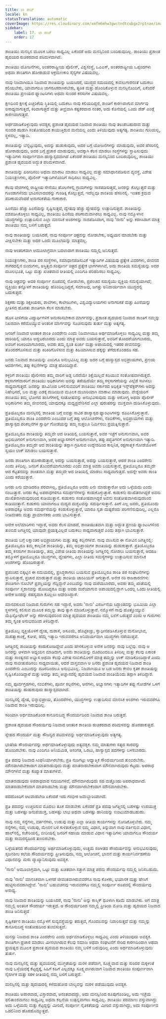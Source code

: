 ```yaml
---
title: ಲಾ ಪಾಜ್
locale: kn
statusTranslation: automatic
coverImage: https://res.cloudinary.com/xmfm6mhw3gwctndtcubgx2rptnae/image/upload/v1740337243/small_cover_educacion_fundamental_a051170f1c.webp
sidebar:
    label: 17. ಲಾ ಪಾಜ್
    order: 17
---
```

ಶಾಂತಿಯು ಮನಸ್ಸಿನ ಮೂಲಕ ಬರಲು ಸಾಧ್ಯವಿಲ್ಲ ಏಕೆಂದರೆ ಅದು ಮನಸ್ಸಿನಿಂದ ಬಂದಿರುವುದಿಲ್ಲ. ಶಾಂತಿಯು ಪ್ರಶಾಂತ ಹೃದಯದ ರುಚಿಕರವಾದ ಪರಿಮಳವಾಗಿದೆ.

ಶಾಂತಿಯು ಯೋಜನೆಗಳು, ಅಂತರರಾಷ್ಟ್ರೀಯ ಪೊಲೀಸ್, ವಿಶ್ವಸಂಸ್ಥೆ, ಒಎಎಸ್, ಅಂತರರಾಷ್ಟ್ರೀಯ ಒಪ್ಪಂದಗಳು ಅಥವಾ ಶಾಂತಿಗಾಗಿ ಹೋರಾಡುವ ಆಕ್ರಮಣಕಾರಿ ಸೈನ್ಯಗಳ ವಿಷಯವಲ್ಲ.

ನಾವು ನಿಜವಾಗಿಯೂ ನಿಜವಾದ ಶಾಂತಿಯನ್ನು ಬಯಸಿದರೆ, ಯುದ್ಧದ ಸಮಯದಲ್ಲಿ ಕಾವಲುಗಾರನಂತೆ ಬದುಕಲು ಕಲಿಯಬೇಕು, ಯಾವಾಗಲೂ ಜಾಗರೂಕರಾಗಿರಬೇಕು, ತ್ವರಿತ ಮತ್ತು ಹೊಂದಿಕೊಳ್ಳುವ ಮನಸ್ಸಿನೊಂದಿಗೆ, ಏಕೆಂದರೆ ಶಾಂತಿಯು ಪ್ರಣಯದ ಫ್ಯಾಂಟಸಿಗಳು ಅಥವಾ ಸುಂದರ ಕನಸುಗಳ ವಿಷಯವಲ್ಲ.

ಕ್ಷಣದಿಂದ ಕ್ಷಣಕ್ಕೆ ಎಚ್ಚರಿಕೆಯ ಸ್ಥಿತಿಯಲ್ಲಿ ಬದುಕಲು ನಾವು ಕಲಿಯದಿದ್ದರೆ, ಶಾಂತಿಗೆ ಕಾರಣವಾಗುವ ಮಾರ್ಗವು ಅಸಾಧ್ಯವಾಗುತ್ತದೆ, ಕಿರಿದಾಗುತ್ತದೆ ಮತ್ತು ತೀವ್ರವಾಗಿ ಕಷ್ಟಕರವಾದ ನಂತರ, ಅದು ಕೊನೆಯಲ್ಲಿ ಒಂದು ಡೆಡ್ ಎಂಡ್ಗೆ ಕಾರಣವಾಗುತ್ತದೆ.

ಅರ್ಥಮಾಡಿಕೊಳ್ಳುವುದು ಅವಶ್ಯಕ, ಪ್ರಶಾಂತ ಹೃದಯದ ನಿಜವಾದ ಶಾಂತಿಯು ನಾವು ತಲುಪಬಹುದಾದ ಮತ್ತು ಸುಂದರ ಹುಡುಗಿ ಸಂತೋಷದಿಂದ ಕಾಯುತ್ತಿರುವ ಮನೆಯಲ್ಲ ಎಂದು ತಿಳಿಯುವುದು ಅತ್ಯಗತ್ಯ. ಶಾಂತಿಯು ಗುರಿಯಲ್ಲ, ಸ್ಥಳವಲ್ಲ, ಇತ್ಯಾದಿ.

ಶಾಂತಿಯನ್ನು ಬೆನ್ನಟ್ಟುವುದು, ಅದನ್ನು ಹುಡುಕುವುದು, ಅದರ ಬಗ್ಗೆ ಯೋಜನೆಗಳನ್ನು ಮಾಡುವುದು, ಅದರ ಹೆಸರಿನಲ್ಲಿ ಹೋರಾಡುವುದು, ಅದರ ಬಗ್ಗೆ ಪ್ರಚಾರ ಮಾಡುವುದು, ಅದಕ್ಕಾಗಿ ಕೆಲಸ ಮಾಡಲು ಸಂಸ್ಥೆಗಳನ್ನು ಸ್ಥಾಪಿಸುವುದು ಇತ್ಯಾದಿಗಳು ಸಂಪೂರ್ಣವಾಗಿ ಹಾಸ್ಯಾಸ್ಪದವಾಗಿದೆ ಏಕೆಂದರೆ ಶಾಂತಿಯು ಮನಸ್ಸಿನಿಂದ ಬಂದಿರುವುದಿಲ್ಲ, ಶಾಂತಿಯು ಪ್ರಶಾಂತ ಹೃದಯದ ಅದ್ಭುತ ಪರಿಮಳವಾಗಿದೆ.

ಶಾಂತಿಯನ್ನು ಖರೀದಿಸಲು ಅಥವಾ ಮಾರಾಟ ಮಾಡಲು ಸಾಧ್ಯವಿಲ್ಲ ಮತ್ತು ಸಮಾಧಾನಪಡಿಸುವ ವ್ಯವಸ್ಥೆ, ವಿಶೇಷ ನಿಯಂತ್ರಣಗಳು, ಪೊಲೀಸ್ ಇತ್ಯಾದಿಗಳೊಂದಿಗೆ ಸಾಧಿಸಲು ಸಾಧ್ಯವಿಲ್ಲ.

ಕೆಲವು ದೇಶಗಳಲ್ಲಿ ರಾಷ್ಟ್ರೀಯ ಸೇನೆಯು ಹೊಲಗಳಲ್ಲಿ ಗ್ರಾಮಗಳನ್ನು ನಾಶಪಡಿಸುತ್ತದೆ, ಜನರನ್ನು ಕೊಲ್ಲುತ್ತದೆ ಮತ್ತು ಗೂಂಡಾಗಳೆಂದು ಭಾವಿಸಲಾದವರನ್ನು ಗುಂಡಿಕ್ಕಿ ಕೊಲ್ಲುತ್ತದೆ, ಇದೆಲ್ಲವೂ ಶಾಂತಿಯ ಹೆಸರಿನಲ್ಲಿ. ಇಂತಹ ಕ್ರಮದ ಪರಿಣಾಮವೆಂದರೆ ಅನಾಗರಿಕತೆಯ ಗುಣಾಕಾರ.

ಹಿಂಸೆಯು ಹೆಚ್ಚು ಹಿಂಸೆಯನ್ನು ಸೃಷ್ಟಿಸುತ್ತದೆ, ದ್ವೇಷವು ಹೆಚ್ಚು ದ್ವೇಷವನ್ನು ಉತ್ಪಾದಿಸುತ್ತದೆ. ಶಾಂತಿಯನ್ನು ವಶಪಡಿಸಿಕೊಳ್ಳಲು ಸಾಧ್ಯವಿಲ್ಲ, ಶಾಂತಿಯು ಹಿಂಸೆಯ ಪರಿಣಾಮವಾಗಿರಲು ಸಾಧ್ಯವಿಲ್ಲ. ನಾವು ನಮ್ಮೊಳಗಿನ ಯುದ್ಧಗಳನ್ನು ಉತ್ಪಾದಿಸುವ ಎಲ್ಲಾ ಮಾನಸಿಕ ಅಂಶಗಳನ್ನು ನಾಶಪಡಿಸಿದಾಗ, ನಾವು 'ನಾನು' ಅನ್ನು ಕರಗಿಸಿದಾಗ ಮಾತ್ರ ಶಾಂತಿಯು ನಮ್ಮ ಬಳಿಗೆ ಬರುತ್ತದೆ.

ನಾವು ಶಾಂತಿಯನ್ನು ಬಯಸಿದರೆ, ನಾವು ಸಂಪೂರ್ಣ ಚಿತ್ರವನ್ನು ನೋಡಬೇಕು, ಅಧ್ಯಯನ ಮಾಡಬೇಕು ಮತ್ತು ವೀಕ್ಷಿಸಬೇಕು ಮತ್ತು ಅದರ ಒಂದು ಮೂಲೆಯನ್ನು ಮಾತ್ರವಲ್ಲ.

ನಾವು ಆಂತರಿಕವಾಗಿ ಆಮೂಲಾಗ್ರವಾಗಿ ಬದಲಾದಾಗ ಶಾಂತಿಯು ನಮ್ಮಲ್ಲಿ ಜನಿಸುತ್ತದೆ.

ನಿಯಂತ್ರಣಗಳು, ಶಾಂತಿ ಪರ ಸಂಸ್ಥೆಗಳು, ಸಮಾಧಾನಪಡಿಸುವಿಕೆ ಇತ್ಯಾದಿಗಳ ವಿಷಯವು ಪ್ರತ್ಯೇಕ ವಿವರಗಳು, ಜೀವನದ ಸಾಗರದಲ್ಲಿನ ಬಿಂದುಗಳು, ಅಸ್ತಿತ್ವದ ಸಂಪೂರ್ಣ ಚಿತ್ರದ ಪ್ರತ್ಯೇಕ ಭಾಗಗಳಾಗಿವೆ, ಅದು ಶಾಂತಿಯ ಸಮಸ್ಯೆಯನ್ನು ಅದರ ಮೂಲಭೂತ, ಒಟ್ಟು ಮತ್ತು ಖಚಿತವಾದ ರೀತಿಯಲ್ಲಿ ಎಂದಿಗೂ ಪರಿಹರಿಸಲು ಸಾಧ್ಯವಿಲ್ಲ.

ನಾವು ಚಿತ್ರವನ್ನು ಅದರ ಸಂಪೂರ್ಣ ರೂಪದಲ್ಲಿ ನೋಡಬೇಕು, ಪ್ರಪಂಚದ ಸಮಸ್ಯೆಯು ವ್ಯಕ್ತಿಯ ಸಮಸ್ಯೆಯಾಗಿದೆ; ವ್ಯಕ್ತಿಯು ತನ್ನೊಳಗೆ ಶಾಂತಿಯನ್ನು ಹೊಂದಿಲ್ಲದಿದ್ದರೆ, ಸಮಾಜವು, ಜಗತ್ತು ಅನಿವಾರ್ಯವಾಗಿ ಯುದ್ಧದಲ್ಲಿ ಬದುಕುತ್ತದೆ.

ಶಿಕ್ಷಕರು ಮತ್ತು ಶಿಕ್ಷಕಿಯರು, ಶಾಲೆಗಳು, ಕಾಲೇಜುಗಳು, ವಿಶ್ವವಿದ್ಯಾಲಯಗಳು ಅನಾಗರಿಕತೆ ಮತ್ತು ಹಿಂಸೆಯನ್ನು ಪ್ರೀತಿಸದ ಹೊರತು ಶಾಂತಿಗಾಗಿ ಕೆಲಸ ಮಾಡಬೇಕು.

ಹೊಸ ಪೀಳಿಗೆಯ ವಿದ್ಯಾರ್ಥಿಗಳಿಗೆ ಅನುಸರಿಸಬೇಕಾದ ಮಾರ್ಗವನ್ನು, ಪ್ರಶಾಂತ ಹೃದಯದ ನಿಜವಾದ ಶಾಂತಿಗೆ ನಮ್ಮನ್ನು ನಿಖರವಾಗಿ ಕರೆದೊಯ್ಯುವ ಆಂತರಿಕ ಮಾರ್ಗವನ್ನು ಸೂಚಿಸುವುದು ತುರ್ತು ಮತ್ತು ಅತ್ಯಗತ್ಯ.

ಜನರಿಗೆ ನಿಜವಾದ ಆಂತರಿಕ ಶಾಂತಿ ಎಂದರೇನು ಎಂದು ನಿಜವಾಗಿಯೂ ಅರ್ಥಮಾಡಿಕೊಳ್ಳಲು ಸಾಧ್ಯವಿಲ್ಲ ಮತ್ತು ತಮ್ಮ ದಾರಿಯಲ್ಲಿ ಯಾರೂ ಅಡ್ಡಬರಬಾರದು ಎಂದು ಮಾತ್ರ ಅವರು ಬಯಸುತ್ತಾರೆ, ಅವರಿಗೆ ತೊಂದರೆಯಾಗಬಾರದು, ಅವರಿಗೆ ಕಿರಿಕಿರಿಯಾಗಬಾರದು, ಅವರು ತಮ್ಮ ಸ್ವಂತ ಖರ್ಚು ಮತ್ತು ಅಪಾಯದಲ್ಲಿ ಇತರರ ಜೀವನವನ್ನು ತೊಂದರೆಗೊಳಿಸುವ ಮತ್ತು ಕಿರಿಕಿರಿಗೊಳಿಸುವ ಮತ್ತು ಕಹಿಯಾಗಿಸುವ ಹಕ್ಕನ್ನು ತೆಗೆದುಕೊಂಡರೂ ಸಹ.

ಜನರು ನಿಜವಾದ ಶಾಂತಿಯನ್ನು ಎಂದಿಗೂ ಅನುಭವಿಸಿಲ್ಲ ಮತ್ತು ಅದರ ಬಗ್ಗೆ ಹಾಸ್ಯಾಸ್ಪದ ಅಭಿಪ್ರಾಯಗಳು, ಪ್ರಣಯ ಆದರ್ಶಗಳು, ತಪ್ಪು ಕಲ್ಪನೆಗಳನ್ನು ಮಾತ್ರ ಹೊಂದಿದ್ದಾರೆ.

ಕಳ್ಳರಿಗೆ ಶಾಂತಿಯು ಪೊಲೀಸರು ತಮ್ಮ ದಾರಿಗೆ ಅಡ್ಡ ಬರದೆಯೇ ಶಿಕ್ಷೆಯಿಲ್ಲದೆ ಕದಿಯುವ ಸಂತೋಷವಾಗಿರುತ್ತದೆ. ಕಳ್ಳಸಾಗಣೆದಾರರಿಗೆ ಶಾಂತಿಯು ಅಧಿಕಾರಿಗಳು ಅದನ್ನು ತಡೆಯದೆಯೇ ತಮ್ಮ ಕಳ್ಳಸಾಗಣೆಯನ್ನು ಎಲ್ಲೆಡೆ ಸಾಗಿಸಲು ಸಾಧ್ಯವಾಗುತ್ತದೆ. ಜನರನ್ನು ಹಸಿವಿನಿಂದ ಬಳಲಿಸುವವರಿಗೆ ಶಾಂತಿಯು ಸರ್ಕಾರದ ಅಧಿಕೃತ ಇನ್ಸ್‌ಪೆಕ್ಟರ್‌ಗಳು ಅದನ್ನು ನಿಷೇಧಿಸದೆ, ಬಲ ಮತ್ತು ಎಡಕ್ಕೆ ದುಡಿಯುವ ಮೂಲಕ ದುಬಾರಿಯಾಗಿ ಮಾರಾಟ ಮಾಡುವುದು. ವೇಶ್ಯೆಯರಿಗೆ ಶಾಂತಿಯು ತಮ್ಮ ಭೋಗದ ಹಾಸಿಗೆಗಳಲ್ಲಿ ಸಂತೋಷವನ್ನು ಅನುಭವಿಸುವುದು ಮತ್ತು ಆರೋಗ್ಯ ಅಥವಾ ಪೊಲೀಸ್ ಅಧಿಕಾರಿಗಳು ತಮ್ಮ ಜೀವನದಲ್ಲಿ ಯಾವುದಕ್ಕೂ ಮಧ್ಯಪ್ರವೇಶಿಸದೆ ಎಲ್ಲಾ ಪುರುಷರನ್ನು ಮುಕ್ತವಾಗಿ ದುಡಿಸಿಕೊಳ್ಳುವುದು.

ಪ್ರತಿಯೊಬ್ಬರೂ ಮನಸ್ಸಿನಲ್ಲಿ ಶಾಂತಿಯ ಬಗ್ಗೆ ಐವತ್ತು ಸಾವಿರ ಹಾಸ್ಯಾಸ್ಪದ ಫ್ಯಾಂಟಸಿಗಳನ್ನು ರೂಪಿಸಿಕೊಳ್ಳುತ್ತಾರೆ. ಪ್ರತಿಯೊಬ್ಬರೂ ಶಾಂತಿ ಎಂದರೇನು ಎಂಬುದರ ಬಗ್ಗೆ ತಪ್ಪು ಆಲೋಚನೆಗಳು, ನಂಬಿಕೆಗಳು, ಅಭಿಪ್ರಾಯಗಳು ಮತ್ತು ಹಾಸ್ಯಾಸ್ಪದ ಪರಿಕಲ್ಪನೆಗಳ ಸ್ವಾರ್ಥಿ ಗೋಡೆಯನ್ನು ತಮ್ಮ ಸುತ್ತಲೂ ನಿರ್ಮಿಸಲು ಪ್ರಯತ್ನಿಸುತ್ತಾರೆ.

ಪ್ರತಿಯೊಬ್ಬರೂ ಶಾಂತಿಯನ್ನು ತಮ್ಮದೇ ಆದ ರೀತಿಯಲ್ಲಿ ಬಯಸುತ್ತಾರೆ, ಅವರ ಇಚ್ಛೆಗೆ ಅನುಗುಣವಾಗಿ, ಅವರ ಅಭಿರುಚಿಗಳಿಗೆ ಅನುಗುಣವಾಗಿ, ಅವರ ಅಭ್ಯಾಸಗಳಿಗೆ ಅನುಗುಣವಾಗಿ, ತಪ್ಪು ಪದ್ಧತಿಗಳಿಗೆ ಅನುಗುಣವಾಗಿ ಇತ್ಯಾದಿ. ಪ್ರತಿಯೊಬ್ಬರೂ ತಮ್ಮದೇ ಆದ ಶಾಂತಿಯನ್ನು ತಪ್ಪಾಗಿ ಗ್ರಹಿಸುವ ಉದ್ದೇಶದಿಂದ ಕಾಲ್ಪನಿಕ, ರಕ್ಷಣಾತ್ಮಕ ಗೋಡೆಯೊಳಗೆ ಸ್ವಯಂ ಲಾಕ್ ಮಾಡಲು ಬಯಸುತ್ತಾರೆ.

ಜನರು ಶಾಂತಿಗಾಗಿ ಹೋರಾಡುತ್ತಾರೆ, ಅದನ್ನು ಬಯಸುತ್ತಾರೆ, ಅದನ್ನು ಬಯಸುತ್ತಾರೆ, ಆದರೆ ಶಾಂತಿ ಎಂದರೇನು ಎಂದು ತಿಳಿದಿಲ್ಲ. ಜನರಿಗೆ ತೊಂದರೆಯಾಗಬಾರದು ಎಂದು ಮಾತ್ರ ಅವರು ಬಯಸುತ್ತಾರೆ, ಪ್ರತಿಯೊಬ್ಬರೂ ತಮ್ಮದೇ ಆದ ಕೆಟ್ಟತನವನ್ನು ಶಾಂತವಾಗಿ ಮತ್ತು ತಮ್ಮದೇ ಆದ ರೀತಿಯಲ್ಲಿ ಮಾಡಲು ಸಾಧ್ಯವಾಗುತ್ತದೆ. ಅದನ್ನೇ ಅವರು ಶಾಂತಿ ಎಂದು ಕರೆಯುತ್ತಾರೆ.

ಜನರು ಏನು ಮಾಡಿದರೂ ಪರವಾಗಿಲ್ಲ, ಪ್ರತಿಯೊಬ್ಬರೂ ಅವರು ಏನು ಮಾಡುತ್ತಾರೋ ಅದು ಒಳ್ಳೆಯದು ಎಂದು ನಂಬುತ್ತಾರೆ. ಜನರು ಕೆಟ್ಟ ಅಪರಾಧಗಳಿಗೂ ಸಮರ್ಥನೆಗಳನ್ನು ಕಂಡುಕೊಳ್ಳುತ್ತಾರೆ. ಕುಡುಕನು ದುಃಖಿತನಾಗಿದ್ದರೆ ಅವನು ದುಃಖಿತನಾಗಿರುವುದರಿಂದ ಕುಡಿಯುತ್ತಾನೆ. ಕುಡುಕನು ಸಂತೋಷವಾಗಿದ್ದರೆ ಅವನು ಸಂತೋಷವಾಗಿರುವುದರಿಂದ ಕುಡಿಯುತ್ತಾನೆ. ಕುಡುಕನು ಯಾವಾಗಲೂ ಮದ್ಯದ ದುಶ್ಚಟವನ್ನು ಸಮರ್ಥಿಸುತ್ತಾನೆ. ಹೀಗೆ ಎಲ್ಲ ಜನರು, ಪ್ರತಿಯೊಂದು ಅಪರಾಧಕ್ಕೂ ಅವರು ಸಮರ್ಥನೆಯನ್ನು ಕಂಡುಕೊಳ್ಳುತ್ತಾರೆ, ಯಾರೂ ಸ್ವತಃ ದುಷ್ಟರೆಂದು ಪರಿಗಣಿಸುವುದಿಲ್ಲ, ಎಲ್ಲರೂ ನೀತಿವಂತರು ಮತ್ತು ಪ್ರಾಮಾಣಿಕರು ಎಂದು ಭಾವಿಸುತ್ತಾರೆ.

ಅನೇಕ ಅಲೆಮಾರಿಗಳು ಇದ್ದಾರೆ, ಅವರು ಕೆಲಸ ಮಾಡದೆ, ಶಾಂತಿಯುತವಾಗಿ ಮತ್ತು ಅದ್ಭುತ ಪ್ರಣಯ ಫ್ಯಾಂಟಸಿಗಳಿಂದ ತುಂಬಿದ ಜಗತ್ತಿನಲ್ಲಿ ಯಾವುದೇ ಪ್ರಯತ್ನವಿಲ್ಲದೆ ಬದುಕಲು ಸಾಧ್ಯವಾಗುತ್ತದೆ ಎಂದು ತಪ್ಪಾಗಿ ಭಾವಿಸುತ್ತಾರೆ.

ಶಾಂತಿಯ ಬಗ್ಗೆ ಲಕ್ಷಾಂತರ ಅಭಿಪ್ರಾಯಗಳು ಮತ್ತು ತಪ್ಪು ಕಲ್ಪನೆಗಳಿವೆ. ನಾವು ವಾಸಿಸುವ ಈ ನೋವಿನ ಜಗತ್ತಿನಲ್ಲಿ: ಪ್ರತಿಯೊಬ್ಬರೂ ತಮ್ಮ ಕಾಲ್ಪನಿಕ ಶಾಂತಿಯನ್ನು, ತಮ್ಮ ಅಭಿಪ್ರಾಯಗಳ ಶಾಂತಿಯನ್ನು ಹುಡುಕುತ್ತಾರೆ. ಪ್ರತಿಯೊಬ್ಬರೂ ತಮ್ಮ ಕನಸುಗಳ ಶಾಂತಿಯನ್ನು, ತಮ್ಮ ವಿಶೇಷ ರೀತಿಯ ಶಾಂತಿಯನ್ನು ಜಗತ್ತಿನಲ್ಲಿ ನೋಡಲು ಬಯಸುತ್ತಾರೆ, ಆದರೂ ತಮ್ಮೊಳಗೆ ಪ್ರತಿಯೊಬ್ಬರೂ ಯುದ್ಧಗಳು, ದ್ವೇಷಗಳು, ಎಲ್ಲಾ ರೀತಿಯ ಸಮಸ್ಯೆಗಳನ್ನು ಉತ್ಪಾದಿಸುವ ಮಾನಸಿಕ ಅಂಶಗಳನ್ನು ಹೊಂದಿರುತ್ತಾರೆ.

ಪ್ರಪಂಚದ ಬಿಕ್ಕಟ್ಟಿನ ಈ ಸಮಯದಲ್ಲಿ, ಪ್ರಸಿದ್ಧರಾಗಲು ಬಯಸುವ ಪ್ರತಿಯೊಬ್ಬರೂ ಶಾಂತಿ ಪರ ಸಂಘಟನೆಗಳನ್ನು ಸ್ಥಾಪಿಸುತ್ತಾರೆ, ಪ್ರಚಾರ ಮಾಡುತ್ತಾರೆ ಮತ್ತು ಶಾಂತಿಯ ಚಾಂಪಿಯನ್ ಆಗುತ್ತಾರೆ. ಅನೇಕ ನರಿ ರಾಜಕಾರಣಿಗಳು ಶಾಂತಿಗಾಗಿ ನೊಬೆಲ್ ಪ್ರಶಸ್ತಿಯನ್ನು ಗೆದ್ದಿದ್ದಾರೆ ಎಂಬುದನ್ನು ನಾವು ಮರೆಯಬಾರದು, ಅವರು ತಮ್ಮ ಖಾತೆಯಲ್ಲಿ ಸಂಪೂರ್ಣ ಸ್ಮಶಾನವನ್ನು ಹೊಂದಿದ್ದರೂ ಮತ್ತು ಅವರು ಮರೆಯಾಗುವ ಅಪಾಯದಲ್ಲಿದ್ದಾಗ ಒಂದಲ್ಲ ಒಂದು ರೀತಿಯಲ್ಲಿ ಅನೇಕ ಜನರನ್ನು ರಹಸ್ಯವಾಗಿ ಕೊಲ್ಲಲು ಆದೇಶಿಸಿದ್ದಾರೆ.

ಮಾನವಕುಲದ ನಿಜವಾದ ಗುರುಗಳು ಸಹ ಇದ್ದಾರೆ, ಅವರು 'ನಾನು' ವಿಸರ್ಜನೆಯ ಸಿದ್ಧಾಂತವನ್ನು ಭೂಮಿಯ ಎಲ್ಲಾ ಸ್ಥಳಗಳಲ್ಲಿ ಕಲಿಸುವ ಮೂಲಕ ತಮ್ಮನ್ನು ತಾವು ತ್ಯಾಗ ಮಾಡಿಕೊಳ್ಳುತ್ತಾರೆ. ನಮ್ಮೊಳಗೆ ನಾವು ಹೊತ್ತೊಯ್ಯುವ ಮೆಫಿಸ್ಟೋಫೆಲಸ್ ಅನ್ನು ಕರಗಿಸುವುದರಿಂದ ಮಾತ್ರ ಹೃದಯದ ಶಾಂತಿಯು ನಮ್ಮ ಬಳಿಗೆ ಬರುತ್ತದೆ ಎಂದು ಆ ಗುರುಗಳು ತಮ್ಮ ಸ್ವಂತ ಅನುಭವದಿಂದ ತಿಳಿದಿದ್ದಾರೆ.

ಪ್ರತಿಯೊಬ್ಬ ವ್ಯಕ್ತಿಯೊಳಗೆ ದ್ವೇಷ, ದುರಾಸೆ, ಅಸೂಯೆ, ಹೊಟ್ಟೆಕಿಚ್ಚು, ಸ್ವಾಧೀನಪಡಿಸಿಕೊಳ್ಳುವ ಮನೋಭಾವ, ಮಹತ್ವಾಕಾಂಕ್ಷೆ, ಕೋಪ, ಹೆಮ್ಮೆ ಇತ್ಯಾದಿ ಇರುವವರೆಗೂ ಅನಿವಾರ್ಯವಾಗಿ ಯುದ್ಧಗಳು ನಡೆಯುತ್ತವೆ.

ಜಗತ್ತಿನಲ್ಲಿ ಶಾಂತಿಯನ್ನು ಕಂಡುಕೊಂಡಿದ್ದೇವೆ ಎಂದು ಹೇಳಿಕೊಳ್ಳುವ ಅನೇಕ ಜನರನ್ನು ನಾವು ಬಲ್ಲೆವು. ನಾವು ಆ ಜನರನ್ನು ಆಳವಾಗಿ ಅಧ್ಯಯನ ಮಾಡಿದಾಗ, ಅವರು ಶಾಂತಿಯನ್ನು ದೂರದಿಂದಲೂ ತಿಳಿದಿಲ್ಲ ಮತ್ತು ಕೆಲವು ಏಕಾಂತ ಮತ್ತು ಸಾಂತ್ವನದ ಅಭ್ಯಾಸ ಅಥವಾ ಕೆಲವು ವಿಶೇಷ ನಂಬಿಕೆಯೊಳಗೆ ಮಾತ್ರ ತಮ್ಮನ್ನು ಲಾಕ್ ಮಾಡಿಕೊಂಡಿದ್ದಾರೆ ಎಂದು ನಾವು ಸಾಬೀತುಪಡಿಸಲು ಸಾಧ್ಯವಾಯಿತು, ಆದರೆ ವಾಸ್ತವವಾಗಿ ಆ ಜನರು ಪ್ರಶಾಂತ ಹೃದಯದ ನಿಜವಾದ ಶಾಂತಿ ಎಂದರೇನು ಎಂಬುದನ್ನು ದೂರದಿಂದಲೂ ಅನುಭವಿಸಿಲ್ಲ. ನಿಜವಾಗಿಯೂ ಆ ಬಡ ಜನರು ಕೇವಲ ಕೃತಕ ಶಾಂತಿಯನ್ನು ಸೃಷ್ಟಿಸಿಕೊಂಡಿದ್ದಾರೆ ಮತ್ತು ಅದನ್ನು ತಮ್ಮ ಅಜ್ಞಾನದಲ್ಲಿ ಹೃದಯದ ನಿಜವಾದ ಶಾಂತಿಯೆಂದು ತಪ್ಪಾಗಿ ತಿಳಿದಿದ್ದಾರೆ.

ನಮ್ಮ ಪೂರ್ವಗ್ರಹಗಳು, ನಂಬಿಕೆಗಳು, ಪೂರ್ವ ಕಲ್ಪನೆಗಳು, ಆಸೆಗಳು, ಅಭ್ಯಾಸಗಳು ಇತ್ಯಾದಿಗಳ ತಪ್ಪು ಗೋಡೆಗಳ ಒಳಗೆ ಶಾಂತಿಯನ್ನು ಹುಡುಕುವುದು ಹಾಸ್ಯಾಸ್ಪದವಾಗಿದೆ.

ಮನಸ್ಸಿನಲ್ಲಿ ದ್ವೇಷ, ಭಿನ್ನಾಭಿಪ್ರಾಯ, ತೊಂದರೆಗಳು, ಯುದ್ಧಗಳನ್ನು ಉತ್ಪಾದಿಸುವ ಮಾನಸಿಕ ಅಂಶಗಳು ಇರುವವರೆಗೂ ನಿಜವಾದ ಶಾಂತಿ ಇರುವುದಿಲ್ಲ.

ಸರಿಯಾಗಿ ಅರ್ಥಮಾಡಿಕೊಂಡ ಕಾನೂನುಬದ್ಧ ಸೌಂದರ್ಯದಿಂದ ನಿಜವಾದ ಶಾಂತಿ ಬರುತ್ತದೆ.

ಪ್ರಶಾಂತ ಹೃದಯದ ಸೌಂದರ್ಯವು ನಿಜವಾದ ಆಂತರಿಕ ಶಾಂತಿಯ ರುಚಿಕರವಾದ ಪರಿಮಳವನ್ನು ಹೊರಹಾಕುತ್ತದೆ.

ಸ್ನೇಹದ ಸೌಂದರ್ಯ ಮತ್ತು ಸೌಜನ್ಯದ ಪರಿಮಳವನ್ನು ಅರ್ಥಮಾಡಿಕೊಳ್ಳುವುದು ಅತ್ಯಗತ್ಯ.

ಭಾಷೆಯ ಸೌಂದರ್ಯವನ್ನು ಅರ್ಥಮಾಡಿಕೊಳ್ಳುವುದು ಅತ್ಯವಶ್ಯಕ. ನಮ್ಮ ಮಾತುಗಳು ಸತ್ಯದ ಸಾರವನ್ನು ಹೊಂದಿರಬೇಕು. ನಾವು ಎಂದಿಗೂ ಅನಿಯಮಿತ, ಅಸಂಗತ, ಒರಟು, ಹಾಸ್ಯಾಸ್ಪದ ಪದಗಳನ್ನು ಬಳಸಬಾರದು.

ಪ್ರತಿ ಪದವು ನಿಜವಾದ ಸಿಂಫನಿಯಾಗಿರಬೇಕು, ಪ್ರತಿ ನುಡಿಗಟ್ಟು ಆಧ್ಯಾತ್ಮಿಕ ಸೌಂದರ್ಯದಿಂದ ತುಂಬಿರಬೇಕು. ಮೌನವಾಗಿರಬೇಕಾದಾಗ ಮಾತನಾಡುವುದು ಮತ್ತು ಮಾತನಾಡಬೇಕಾದಾಗ ಮೌನವಾಗಿರುವುದು ಕೆಟ್ಟದು. ಅಪರಾಧ ಮೌನಗಳಿವೆ ಮತ್ತು ಕುಖ್ಯಾತ ಮಾತುಗಳಿವೆ.

ಮಾತನಾಡುವುದು ಅಪರಾಧವಾದ ಸಮಯಗಳಿವೆ, ಮೌನವಾಗಿರುವುದು ಸಹ ಮತ್ತೊಂದು ಅಪರಾಧವಾಗಿದೆ. ಮಾತನಾಡಬೇಕೆಂದಾಗ ಮಾತನಾಡಬೇಕು ಮತ್ತು ಮೌನವಾಗಿರಬೇಕೆಂದಾಗ ಮೌನವಾಗಿರಬೇಕು.

ಪದದೊಂದಿಗೆ ಆಟವಾಡಬೇಡಿ ಏಕೆಂದರೆ ಇದು ಗಂಭೀರ ಜವಾಬ್ದಾರಿಯಾಗಿದೆ.

ಪ್ರತಿ ಪದವನ್ನು ಉಚ್ಚರಿಸುವ ಮೊದಲು ತೂಕ ಮಾಡಬೇಕು ಏಕೆಂದರೆ ಪ್ರತಿ ಪದವು ಜಗತ್ತಿನಲ್ಲಿ ಬಹಳಷ್ಟು ಉಪಯುಕ್ತ ಮತ್ತು ಬಹಳಷ್ಟು ಅನುಪಯುಕ್ತ, ಬಹಳಷ್ಟು ಲಾಭ ಅಥವಾ ಬಹಳಷ್ಟು ಹಾನಿಯನ್ನು ಉಂಟುಮಾಡಬಹುದು.

ನಾವು ನಮ್ಮ ಸನ್ನೆಗಳು, ವರ್ತನೆಗಳು, ಉಡುಪು ಮತ್ತು ಎಲ್ಲಾ ರೀತಿಯ ಕಾರ್ಯಗಳನ್ನು ನೋಡಿಕೊಳ್ಳಬೇಕು. ನಮ್ಮ ಸನ್ನೆಗಳು, ನಮ್ಮ ಉಡುಪು, ಮೇಜಿನ ಬಳಿ ಕುಳಿತುಕೊಳ್ಳುವ ನಮ್ಮ ವಿಧಾನ, ತಿನ್ನುವಾಗ ನಾವು ವರ್ತಿಸುವ ವಿಧಾನ, ಹಾಲ್‌ನಲ್ಲಿ, ಕಚೇರಿಯಲ್ಲಿ, ಬೀದಿಯಲ್ಲಿ ಜನರಿಗೆ ಸಹಾಯ ಮಾಡುವ ವಿಧಾನ ಇತ್ಯಾದಿಗಳು ಯಾವಾಗಲೂ ಸೌಂದರ್ಯ ಮತ್ತು ಸಾಮರಸ್ಯದಿಂದ ತುಂಬಿರಬೇಕು.

ಒಳ್ಳೆಯತನದ ಸೌಂದರ್ಯವನ್ನು ಅರ್ಥಮಾಡಿಕೊಳ್ಳುವುದು, ಉತ್ತಮ ಸಂಗೀತದ ಸೌಂದರ್ಯವನ್ನು ಅನುಭವಿಸುವುದು, ಸೃಜನಶೀಲ ಕಲೆಯ ಸೌಂದರ್ಯವನ್ನು ಪ್ರೀತಿಸುವುದು, ನಮ್ಮ ಆಲೋಚನೆ, ಭಾವನೆ ಮತ್ತು ಕಾರ್ಯನಿರ್ವಹಣೆಯ ವಿಧಾನವನ್ನು ಮರು ವ್ಯಾಖ್ಯಾನಿಸುವುದು ಅವಶ್ಯಕ.

'ನಾನು' ಆಮೂಲಾಗ್ರವಾಗಿ, ಒಟ್ಟು ಮತ್ತು ಖಚಿತವಾಗಿ ಸತ್ತಾಗ ಮಾತ್ರ ಪರಮ ಸೌಂದರ್ಯವು ನಮ್ಮಲ್ಲಿ ಜನಿಸಬಹುದು.

ನಾವು 'ನಾನು' ಮಾನಸಿಕವಾಗಿ ಒಳಗಡೆ ಜೀವಂತವಾಗಿರುವವರೆಗೂ ನಾವು ಕೊಳಕು, ಭಯಾನಕ ಮತ್ತು ಹೇಸಿಗೆ ಹುಟ್ಟಿಸುವವರಾಗಿದ್ದೇವೆ. 'ನಾನು' ಬಹುವಚನವು ಇರುವವರೆಗೂ ನಮ್ಮಲ್ಲಿ ಸಂಪೂರ್ಣ ರೂಪದಲ್ಲಿ ಸೌಂದರ್ಯವು ಅಸಾಧ್ಯ.

ನಾವು ನಿಜವಾದ ಶಾಂತಿಯನ್ನು ಬಯಸಿದರೆ, ನಾವು 'ನಾನು' ಅನ್ನು ಕಾಸ್ಮಿಕ್ ಧೂಳಾಗಿ ಕಡಿಮೆ ಮಾಡಬೇಕು. ಆಗ ಮಾತ್ರ ನಮ್ಮಲ್ಲಿ ಆಂತರಿಕ ಸೌಂದರ್ಯ ಇರುತ್ತದೆ. ಆ ಸೌಂದರ್ಯದಿಂದ ನಮ್ಮಲ್ಲಿ ಪ್ರೀತಿಯ ಮೋಡಿ ಮತ್ತು ಹೃದಯದ ನಿಜವಾದ ಶಾಂತಿ ಜನಿಸುತ್ತದೆ

ಸೃಷ್ಟಿಕರ್ತನ ಶಾಂತಿಯು ನಮ್ಮೊಳಗೆ ಸುವ್ಯವಸ್ಥೆಯನ್ನು ತರುತ್ತದೆ, ಗೊಂದಲವನ್ನು ನಿವಾರಿಸುತ್ತದೆ ಮತ್ತು ನಮ್ಮನ್ನು ಕಾನೂನುಬದ್ಧ ಸಂತೋಷದಿಂದ ತುಂಬಿಸುತ್ತದೆ.

ಮನಸ್ಸು ನಿಜವಾದ ಶಾಂತಿ ಎಂದರೇನು ಎಂದು ಅರ್ಥಮಾಡಿಕೊಳ್ಳಲು ಸಾಧ್ಯವಿಲ್ಲ ಎಂದು ತಿಳಿಯುವುದು ಅವಶ್ಯಕ. ಶಾಂತಿಗಾಗಿ ಪ್ರಚಾರ ಮಾಡಲು ಮೀಸಲಾಗಿರುವ ಕೆಲವು ಸಮಾಜ ಅಥವಾ ಸಂಘಟನೆಗೆ ಸೇರಿದ ಕಾರಣದಿಂದಾಗಿ ಅಥವಾ ಪ್ರಯತ್ನದ ಮೂಲಕ ಪ್ರಶಾಂತ ಹೃದಯದ ಶಾಂತಿಯು ನಮ್ಮ ಬಳಿಗೆ ಬರುವುದಿಲ್ಲ ಎಂದು ಅರ್ಥಮಾಡಿಕೊಳ್ಳುವುದು ತುರ್ತು.

ನಾವು ಮನಸ್ಸಿನಲ್ಲಿ ಮತ್ತು ಹೃದಯದಲ್ಲಿ ಮುಗ್ಧತೆಯನ್ನು ಮರಳಿ ಪಡೆದಾಗ, ಸೂಕ್ಷ್ಮವಾದ ಮತ್ತು ಸುಂದರ ಮಕ್ಕಳಂತೆ ನಾವು ಒಳ್ಳೆಯದಕ್ಕೆ ಕೆಟ್ಟದ್ದಕ್ಕೆ, ಸಿಹಿಗೆ ಕಹಿಗೆ ಎಲ್ಲದಕ್ಕೂ ಸೂಕ್ಷ್ಮವಾಗಿರುವಾಗ ನಿಜವಾದ ಶಾಂತಿಯು ಸಂಪೂರ್ಣವಾಗಿ ನೈಸರ್ಗಿಕ ಮತ್ತು ಸರಳ ರೀತಿಯಲ್ಲಿ ನಮ್ಮ ಬಳಿಗೆ ಬರುತ್ತದೆ.

ಮನಸ್ಸಿನಲ್ಲಿ ಮತ್ತು ಹೃದಯದಲ್ಲಿ ಕಳೆದುಹೋದ ಬಾಲ್ಯವನ್ನು ಮರಳಿ ಪಡೆಯುವುದು ಅವಶ್ಯಕ.

ಶಾಂತಿಯು ಅಪಾರವಾದ, ವಿಸ್ತಾರವಾದ, ಅನಂತವಾದದ್ದು, ಅದು ಮನಸ್ಸಿನಿಂದ ರೂಪುಗೊಂಡಿಲ್ಲ, ಅದು ಇಚ್ಛೆಯ ಫಲಿತಾಂಶವಾಗಲು ಸಾಧ್ಯವಿಲ್ಲ ಅಥವಾ ಕಲ್ಪನೆಯ ಉತ್ಪನ್ನವಾಗಲು ಸಾಧ್ಯವಿಲ್ಲ. ಶಾಂತಿಯು ಪರಮಾಣು ವಸ್ತುವಾಗಿದ್ದು ಅದು ಒಳ್ಳೆಯದು ಮತ್ತು ಕೆಟ್ಟದ್ದನ್ನು ಮೀರಿದೆ, ಸಂಪೂರ್ಣ ನೈತಿಕತೆಯನ್ನು ಮೀರಿದ ವಸ್ತುವಾಗಿದ್ದು, ಅದು ಸಂಪೂರ್ಣದ ಒಡಲಿನಿಂದ ಹೊರಹೊಮ್ಮುತ್ತದೆ.

